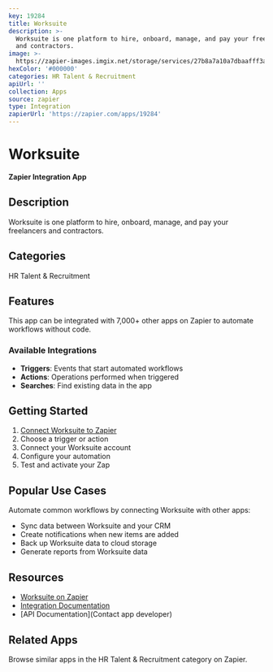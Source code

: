 ```yaml
---
key: 19284
title: Worksuite
description: >-
  Worksuite is one platform to hire, onboard, manage, and pay your freelancers
  and contractors.
image: >-
  https://zapier-images.imgix.net/storage/services/27b8a7a10a7dbaafff3a269b7ffc67ab.png?auto=format%2Ccompress&ixlib=python-3.0.0&q=50
hexColor: '#000000'
categories: HR Talent & Recruitment
apiUrl: ''
collection: Apps
source: zapier
type: Integration
zapierUrl: 'https://zapier.com/apps/19284'
---
```

# Worksuite

**Zapier Integration App**

## Description

Worksuite is one platform to hire, onboard, manage, and pay your freelancers and contractors.

## Categories

HR Talent & Recruitment

## Features

This app can be integrated with 7,000+ other apps on Zapier to automate workflows without code.

### Available Integrations

- **Triggers**: Events that start automated workflows
- **Actions**: Operations performed when triggered
- **Searches**: Find existing data in the app

## Getting Started

1. [Connect Worksuite to Zapier](https://zapier.com/apps/19284)
2. Choose a trigger or action
3. Connect your Worksuite account
4. Configure your automation
5. Test and activate your Zap

## Popular Use Cases

Automate common workflows by connecting Worksuite with other apps:

- Sync data between Worksuite and your CRM
- Create notifications when new items are added
- Back up Worksuite data to cloud storage
- Generate reports from Worksuite data

## Resources

- [Worksuite on Zapier](https://zapier.com/apps/19284)
- [Integration Documentation](https://zapier.com/apps/19284/integrations)
- [API Documentation](Contact app developer)

## Related Apps

Browse similar apps in the HR Talent & Recruitment category on Zapier.
